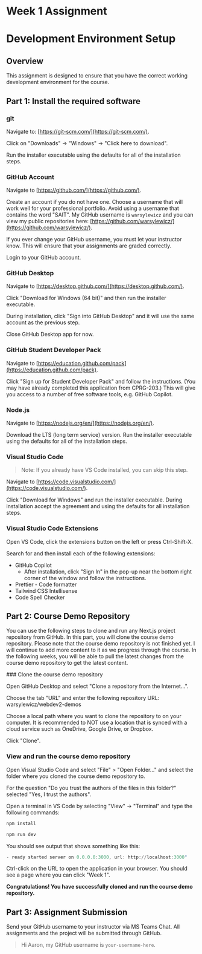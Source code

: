 # Week 1 Assignment

# Development Environment Setup

## Overview

This assignment is designed to ensure that you have the correct working development environment for the course.

## Part 1: Install the required software


<Steps>

### git

Navigate to: [https://git-scm.com/](https://git-scm.com/).

Click on "Downloads" -> "Windows" -> "Click here to download".

Run the installer executable using the defaults for all of the installation steps.

### GitHub Account

Navigate to [https://github.com/](https://github.com/).

Create an account if you do not have one. Choose a username that will work well for your professional portfolio. Avoid using a username that contains the word "SAIT". My GitHub username is `warsylewicz` and you can view my public repositories here: [https://github.com/warsylewicz/](https://github.com/warsylewicz/).


<Callout emoji="⚠️">
  If you ever change your GitHub username, you must let your instructor know.
  This will ensure that your assignments are graded correctly.
</Callout>

Login to your GitHub account.

### GitHub Desktop

Navigate to [https://desktop.github.com/](https://desktop.github.com/).

Click "Download for Windows (64 bit)" and then run the installer executable.

During installation, click "Sign into GitHub Desktop" and it will use the same account as the previous step.

Close GitHub Desktop app for now.

### GitHub Student Developer Pack

Navigate to [https://education.github.com/pack](https://education.github.com/pack).

Click "Sign up for Student Developer Pack" and follow the instructions. (You may have already completed this application from CPRG-203.) This will give you access to a number of free software tools, e.g. GitHub Copilot.

### Node.js

Navigate to [https://nodejs.org/en/](https://nodejs.org/en/).

Download the LTS (long term service) version. Run the installer executable using the defaults for all of the installation steps.

### Visual Studio Code

> Note: If you already have VS Code installed, you can skip this step.

Navigate to [https://code.visualstudio.com/](https://code.visualstudio.com/).

Click "Download for Windows" and run the installer executable. During installation accept the agreement and using the defaults for all installation steps.

### Visual Studio Code Extensions

Open VS Code, click the extensions button on the left or press Ctrl-Shift-X.

Search for and then install each of the following extensions:

- GitHub Copilot
  - After installation, click "Sign In" in the pop-up near the bottom right corner of the window and follow the instructions.
- Prettier - Code formatter
- Tailwind CSS Intellisense
- Code Spell Checker

</Steps>

## Part 2: Course Demo Repository

You can use the following steps to clone and run any Next.js project repository from GitHub. In this part, you will clone the course demo repository. Please note that the course demo repository is not finished yet. I will continue to add more content to it as we progress through the course. In the following weeks, you will be able to pull the latest changes from the course demo repository to get the latest content.

<Steps>
### Clone the course demo repository

Open GitHub Desktop and select "Clone a repository from the Internet...".

Choose the tab "URL" and enter the following repository URL: warsylewicz/webdev2-demos

Choose a local path where you want to clone the repository to on your computer. It is recommended to NOT use a location that is synced with a cloud service such as OneDrive, Google Drive, or Dropbox.

Click "Clone".

### View and run the course demo repository

Open Visual Studio Code and select "File" > "Open Folder..." and select the folder where you cloned the course demo repository to.

For the question "Do you trust the authors of the files in this folder?" selected "Yes, I trust the authors".

Open a terminal in VS Code by selecting "View" -> "Terminal" and type the following commands:

```PowerShell
npm install

npm run dev
```

You should see output that shows something like this:

```PowerShell
- ready started server on 0.0.0.0:3000, url: http://localhost:3000"
```

Ctrl-click on the URL to open the application in your browser. You should see a page where you can click "Week 1".

**Congratulations! You have successfully cloned and run the course demo repository.**

</Steps>

## Part 3: Assignment Submission

Send your GitHub username to your instructor via MS Teams Chat. All assignments and the project will be submitted through GitHub.

> Hi Aaron, my GitHub username is `your-username-here`.
